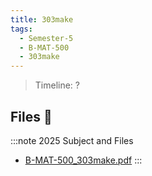 ```yaml
---
title: 303make
tags:
  - Semester-5
  - B-MAT-500
  - 303make
---
```

> Timeline: ?


## Files 📂

:::note 2025 Subject and Files
- [B-MAT-500_303make.pdf](https://github.com/Studio-17/Epitech-Subjects/raw/main/Semester-5/B-MAT-500/303make/B-MAT-500_303make.pdf)
:::

